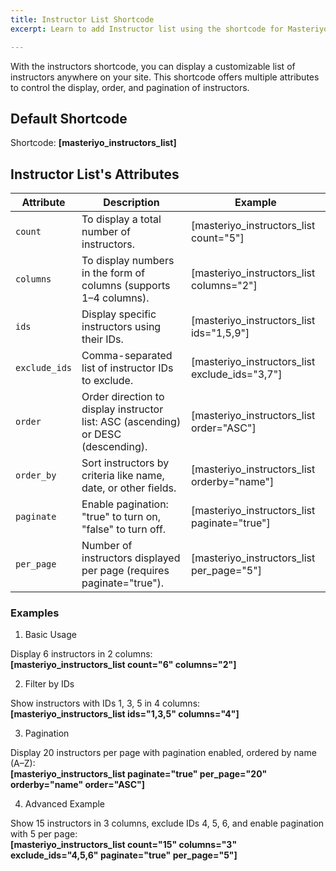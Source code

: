 ```yaml
---
title: Instructor List Shortcode
excerpt: Learn to add Instructor list using the shortcode for Masteriyo.

--- 
```


With the instructors shortcode, you can display a customizable list of instructors anywhere on your site. This shortcode offers multiple attributes to control the display, order, and pagination of instructors.

## Default Shortcode

Shortcode: **[masteriyo_instructors_list]**  

## Instructor List's Attributes

| **Attribute** | **Description**                                                                 | **Example**                                                                 |
|----------------|---------------------------------------------------------------------------|------------------------------------------------------------------------------|
| `count` | To display a total number of instructors.                                              | [masteriyo_instructors_list count="5"]      |
| `columns`    | To display numbers in the form of columns (supports 1–4 columns).                              | [masteriyo_instructors_list columns="2"]  |
| `ids`    | Display specific instructors using their IDs.              | [masteriyo_instructors_list ids="1,5,9"] |
| `exclude_ids` | Comma-separated list of instructor IDs to exclude.            | [masteriyo_instructors_list exclude_ids="3,7"] |
| `order`  | Order direction to display instructor list: ASC (ascending) or DESC (descending).                     |[masteriyo_instructors_list order="ASC"] |
| `order_by` | Sort instructors by criteria like name, date, or other fields.                            | [masteriyo_instructors_list orderby="name"] |
| `paginate` | Enable pagination: "true" to turn on, "false" to turn off.                       | [masteriyo_instructors_list paginate="true"] |
| `per_page` | Number of instructors displayed per page (requires paginate="true").                                 | [masteriyo_instructors_list per_page="5"]|    

### Examples

1. Basic Usage  

Display 6 instructors in 2 columns:  
**[masteriyo_instructors_list count="6" columns="2"]**  

2. Filter by IDs  

Show instructors with IDs 1, 3, 5 in 4 columns:  
**[masteriyo_instructors_list ids="1,3,5" columns="4"]**  

3. Pagination  

Display 20 instructors per page with pagination enabled, ordered by name (A–Z):  
**[masteriyo_instructors_list paginate="true" per_page="20" orderby="name" order="ASC"]**  

4. Advanced Example  

Show 15 instructors in 3 columns, exclude IDs 4, 5, 6, and enable pagination with 5 per page:  
**[masteriyo_instructors_list count="15" columns="3" exclude_ids="4,5,6" paginate="true" per_page="5"]**

